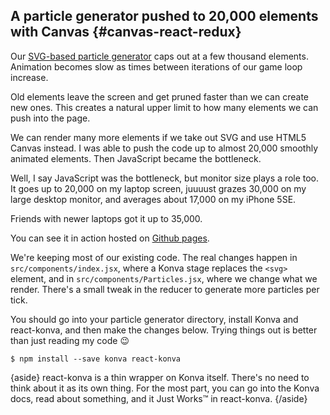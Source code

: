 ## A particle generator pushed to 20,000 elements with Canvas {#canvas-react-redux}

Our
[SVG-based particle generator](https://swizec1.teachable.com/courses/react-for-data-visualization/lectures/6906668#animating-react-redux)
caps out at a few thousand elements. Animation becomes slow as times between
iterations of our game loop increase.

Old elements leave the screen and get pruned faster than we can create new
ones. This creates a natural upper limit to how many elements we can push into
the page.

We can render many more elements if we take out SVG and use HTML5 Canvas
instead. I was able to push the code up to almost 20,000 smoothly animated
elements. Then JavaScript became the bottleneck.

Well, I say JavaScript was the bottleneck, but monitor size plays a role too.
It goes up to 20,000 on my laptop screen, juuuust grazes 30,000 on my large
desktop monitor, and averages about 17,000 on my iPhone 5SE.

Friends with newer laptops got it up to 35,000.

You can see it in action hosted on
[Github pages](https://swizec.github.io/react-particles-experiment/).

We're keeping most of our existing code. The real changes happen in
`src/components/index.jsx`, where a Konva stage replaces the `<svg>` element,
and in `src/components/Particles.jsx`, where we change what we render. There's
a small tweak in the reducer to generate more particles per tick.

You should go into your particle generator directory, install Konva and
react-konva, and then make the changes below. Trying things out is better than
just reading my code :wink:

```{caption="Install Konva"}
$ npm install --save konva react-konva
```

{aside} react-konva is a thin wrapper on Konva itself. There's no need to think
about it as its own thing. For the most part, you can go into the Konva docs,
read about something, and it Just Works™ in react-konva. {/aside}